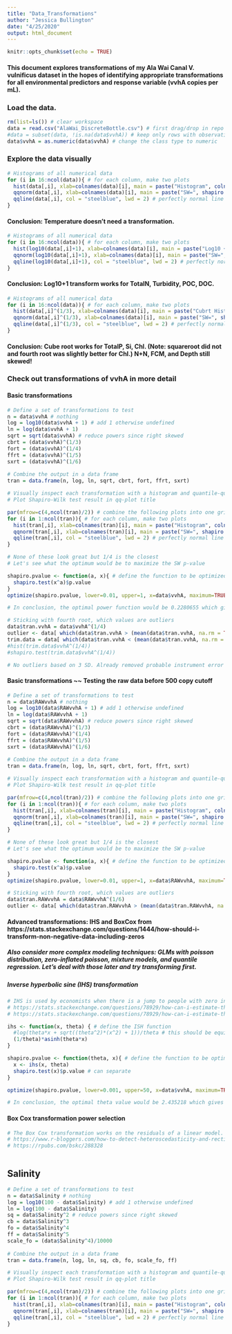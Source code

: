 ```yaml
---
title: "Data_Transformations"
author: "Jessica Bullington"
date: "4/25/2020"
output: html_document
---
```


```r
knitr::opts_chunk$set(echo = TRUE)
```

#### This document explores transformations of my Ala Wai Canal V. vulnificus dataset in the hopes of identifying appropriate transformations for all environmental predictors and response variable (vvhA copies per mL).

### Load the data.
```r
rm(list=ls()) # clear workspace
data = read.csv("AlaWai_DiscreteBottle.csv") # first drag/drop in repo on github website
#data = subset(data, !is.na(data$vvhA)) # keep only rows with observations for vvhA
data$vvhA = as.numeric(data$vvhA) # change the class type to numeric
```


### Explore the data visually
```r
# Histograms of all numerical data
for (i in 16:ncol(data)){ # for each column, make two plots
  hist(data[,i], xlab=colnames(data)[i], main = paste("Histogram", colnames(data)[i])) 
  qqnorm(data[,i], xlab=colnames(data)[i], main = paste("SW=", shapiro.test(data[,i])$p.value), pch = 1, frame = FALSE) # qq-plot with SW p-value
  qqline(data[,i], col = "steelblue", lwd = 2) # perfectly normal line
}
```

#### Conclusion: Temperature doesn't need a transformation.

```r
# Histograms of all numerical data
for (i in 16:ncol(data)){ # for each column, make two plots
  hist(log10(data[,i]+1), xlab=colnames(data)[i], main = paste("Log10 +1 Histogram", colnames(data)[i])) 
  qqnorm(log10(data[,i]+1), xlab=colnames(data)[i], main = paste("SW=", shapiro.test(log10(data[,i]+1))$p.value), pch = 1, frame = FALSE) # qq-plot with SW p-value
  qqline(log10(data[,i]+1), col = "steelblue", lwd = 2) # perfectly normal line
}
```
#### Conclusion: Log10+1 transform works for TotalN, Turbidity, POC, DOC.

```r
# Histograms of all numerical data
for (i in 16:ncol(data)){ # for each column, make two plots
  hist(data[,i]^(1/3), xlab=colnames(data)[i], main = paste("Cubrt Histogram", colnames(data)[i])) 
  qqnorm(data[,i]^(1/3), xlab=colnames(data)[i], main = paste("SW=", shapiro.test(data[,i]^(1/3))$p.value), pch = 1, frame = FALSE) # qq-plot with SW p-value
  qqline(data[,i]^(1/3), col = "steelblue", lwd = 2) # perfectly normal line
}
```
#### Conclusion: Cube root works for TotalP, Si, Chl. (Note: squareroot did not and fourth root was slightly better for Chl.) N+N, FCM, and Depth still skewed!


### Check out transformations of vvhA in more detail

#### Basic transformations
```r
# Define a set of transformations to test
n = data$vvhA # nothing
log = log10(data$vvhA + 1) # add 1 otherwise undefined
ln = log(data$vvhA + 1)
sqrt = sqrt(data$vvhA) # reduce powers since right skewed
cbrt = (data$vvhA)^(1/3)
fort = (data$vvhA)^(1/4)
ffrt = (data$vvhA)^(1/5)
sxrt = (data$vvhA)^(1/6)
  
# Combine the output in a data frame
tran = data.frame(n, log, ln, sqrt, cbrt, fort, ffrt, sxrt)

# Visually inspect each transformation with a histogram and quantile-quantile plot
# Plot Shapiro-Wilk test result in qq-plot title

par(mfrow=c(4,ncol(tran)/2)) # combine the following plots into one grid
for (i in 1:ncol(tran)){ # for each column, make two plots
  hist(tran[,i], xlab=colnames(tran)[i], main = paste("Histogram", colnames(tran)[i], "(vvhA)")) # histogram
  qqnorm(tran[,i], xlab=colnames(tran)[i], main = paste("SW=", shapiro.test(tran[,i])$p.value), pch = 1, frame = FALSE) # qq-plot with SW p-value
  qqline(tran[,i], col = "steelblue", lwd = 2) # perfectly normal line
}

# None of these look great but 1/4 is the closest
# Let's see what the optimum would be to maximize the SW p-value

shapiro.pvalue <- function(a, x){ # define the function to be optimized
  shapiro.test(x^a)$p.value 
}
optimize(shapiro.pvalue, lower=0.01, upper=1, x=data$vvhA, maximum=TRUE) 

# In conclusion, the optimal power function would be 0.2280655 which gives a SW p-value of 0.004184215 so technically we're still not in the clear.

# Sticking with fourth root, which values are outliers
data$tran.vvhA = data$vvhA^(1/4)
outlier <- data[ which(data$tran.vvhA > (mean(data$tran.vvhA, na.rm = TRUE) + (2*sd(data$tran.vvhA, na.rm = TRUE)))),]
trim.data = data[ which(data$tran.vvhA < (mean(data$tran.vvhA, na.rm = TRUE) + (2*sd(data$tran.vvhA, na.rm = TRUE)))),]
#hist(trim.data$vvhA^(1/4))
#shapiro.test(trim.data$vvhA^(1/4))

# No outliers based on 3 SD. Already removed probable instrument error by 500 copy/ml cutoff.

```

#### Basic transformations ~~ Testing the raw data before 500 copy cutoff
```r
# Define a set of transformations to test
n = data$RAWvvhA # nothing
log = log10(data$RAWvvhA + 1) # add 1 otherwise undefined
ln = log(data$RAWvvhA + 1)
sqrt = sqrt(data$RAWvvhA) # reduce powers since right skewed
cbrt = (data$RAWvvhA)^(1/3)
fort = (data$RAWvvhA)^(1/4)
ffrt = (data$RAWvvhA)^(1/5)
sxrt = (data$RAWvvhA)^(1/6)
  
# Combine the output in a data frame
tran = data.frame(n, log, ln, sqrt, cbrt, fort, ffrt, sxrt)

# Visually inspect each transformation with a histogram and quantile-quantile plot
# Plot Shapiro-Wilk test result in qq-plot title

par(mfrow=c(4,ncol(tran)/2)) # combine the following plots into one grid
for (i in 1:ncol(tran)){ # for each column, make two plots
  hist(tran[,i], xlab=colnames(tran)[i], main = paste("Histogram", colnames(tran)[i], "(RAWvvhA)")) # histogram
  qqnorm(tran[,i], xlab=colnames(tran)[i], main = paste("SW=", shapiro.test(tran[,i])$p.value), pch = 1, frame = FALSE) # qq-plot with SW p-value
  qqline(tran[,i], col = "steelblue", lwd = 2) # perfectly normal line
}

# None of these look great but 1/4 is the closest
# Let's see what the optimum would be to maximize the SW p-value

shapiro.pvalue <- function(a, x){ # define the function to be optimized
  shapiro.test(x^a)$p.value 
}
optimize(shapiro.pvalue, lower=0.01, upper=1, x=data$RAWvvhA, maximum=TRUE) 

# Sticking with fourth root, which values are outliers
data$tran.RAWvvhA = data$RAWvvhA^(1/6)
outlier <- data[ which(data$tran.RAWvvhA > (mean(data$tran.RAWvvhA, na.rm = TRUE) + (2*sd(data$tran.RAWvvhA, na.rm = TRUE)))),]

```

#### Advanced transformations: IHS and BoxCox from https://stats.stackexchange.com/questions/1444/how-should-i-transform-non-negative-data-including-zeros

##### Also consider more complex modeling techniques: GLMs with poisson distribution, zero-inflated poisson, mixture models, and quantile regression. Let's deal with those later and try transforming first.

##### Inverse hyperbolic sine (IHS) transformation
```r
# IHS is used by economists when there is a jump to people with zero income
# https://stats.stackexchange.com/questions/78929/how-can-i-estimate-theta-for-the-inverse-hyperbolic-sine-transformation
# https://stats.stackexchange.com/questions/78929/how-can-i-estimate-theta-for-the-inverse-hyperbolic-sine-transformation

ihs <- function(x, theta) { # define the ISH function
  #log(theta*x + sqrt((theta^2)*(x^2) + 1))/theta # this should be equivalent to the following
  (1/theta)*asinh(theta*x)
}

shapiro.pvalue <- function(theta, x){ # define the function to be optimized
  x <- ihs(x, theta)
  shapiro.test(x)$p.value # can separate
}

optimize(shapiro.pvalue, lower=0.001, upper=50, x=data$vvhA, maximum=TRUE) 

# In conclusion, the optimal theta value would be 2.435218 which gives a SW p-value of 1.269239e-05 so this is worse than power transform.

```


#### Box Cox transformation power selection
```r
# The Box Cox transformation works on the residuals of a linear model. It can improve normality and homoscedasticity (equal variance among different groups).
# https://www.r-bloggers.com/how-to-detect-heteroscedasticity-and-rectify-it/
# https://rpubs.com/bskc/288328



```


## Salinity
```r
# Define a set of transformations to test
n = data$Salinity # nothing
log = log10(100 - data$Salinity) # add 1 otherwise undefined
ln = log(100 - data$Salinity)
sq = data$Salinity^2 # reduce powers since right skewed
cb = data$Salinity^3
fo = data$Salinity^4
ff = data$Salinity^5
scale_fo = (data$Salinity^4)/10000
  
# Combine the output in a data frame
tran = data.frame(n, log, ln, sq, cb, fo, scale_fo, ff)

# Visually inspect each transformation with a histogram and quantile-quantile plot
# Plot Shapiro-Wilk test result in qq-plot title

par(mfrow=c(4,ncol(tran)/2)) # combine the following plots into one grid
for (i in 1:ncol(tran)){ # for each column, make two plots
  hist(tran[,i], xlab=colnames(tran)[i], main = paste("Histogram", colnames(tran)[i], "(Salinity)")) # histogram
  qqnorm(tran[,i], xlab=colnames(tran)[i], main = paste("SW=", shapiro.test(tran[,i])$p.value), pch = 1, frame = FALSE) # qq-plot with SW p-value
  qqline(tran[,i], col = "steelblue", lwd = 2) # perfectly normal line
}

```





